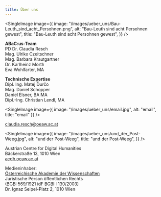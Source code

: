 ```yaml
---
title: Über uns
---
```


<SingleImage
	image={{
		image: "/images/ueber_uns/Bau-Leuth_sind_acht_Persohnen.png",
		alt: "Bau-Leuth sind acht Persohnen gewest",
		title: "Bau-Leuth sind acht Persohnen gewest",
	}}
/>

**ABaC:us-Team**\
PD Dr. Claudia Resch\
Mag. Ulrike Czeitschner\
Mag. Barbara Krautgartner\
Dr. Karlheinz Mörth\
Eva Wohlfarter, MA

**Technische Expertise**\
Dipl. Ing. Matej Ďurčo\
Mag. Daniel Schopper\
Daniel Elsner, BA MA\
Dipl.-Ing. Christian Lendl, MA

<SingleImage image={{ image: "/images/ueber_uns/email.jpg", alt: "email", title: "email" }} />

[claudia.resch@oeaw.ac.at](mailto:claudia.resch@oeaw.ac.at)

<SingleImage
	image={{
		image: "/images/ueber_uns/und_der_Post-Weeg.jpg",
		alt: "und der Post-Weeg",
		title: "und der Post-Weeg",
	}}
/>

Austrian Centre for Digital Humanities\
Bäckerstraße 13, 1010 Wien\
[acdh.oeaw.ac.at](http://acdh.oeaw.ac.at/)

Medieninhaber:\
[Österreichische Akademie der Wissenschaften](http://www.oeaw.ac.at/)\
Juristische Person öffentlichen Rechts\
(BGBl 569/1921 idF BGBl I 130/2003)\
Dr. Ignaz Seipel-Platz 2, 1010 Wien
